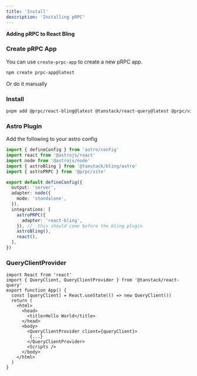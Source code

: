```yaml
---
title: 'Install'
description: 'Installing pRPC'
---
```


**Adding pRPC to React Bling**

### Create pRPC App

You can use `create-prpc-app` to create a new pRPC app.

```sh
npm create prpc-app@latest
```

Or do it manually

### Install

```sh
pnpm add @prpc/react-bling@latest @tanstack/react-query@latest @prpc/vite@latest
```

### Astro Plugin

Add the following to your astro config

```ts
import { defineConfig } from 'astro/config'
import react from '@astrojs/react'
import node from '@astrojs/node'
import { astroBling } from '@tanstack/bling/astro'
import { astroPRPC } from '@prpc/vite'

export default defineConfig({
  output: 'server',
  adapter: node({
    mode: 'standalone',
  }),
  integrations: [
    astroPRPC({
      adapter: 'react-bling',
    }), //  this should come before the bling plugin
    astroBling(),
    react(),
  ],
})
```

### QueryClientProvider

```tsx
import React from 'react'
import { QueryClient, QueryClientProvider } from '@tanstack/react-query'
export function App() {
  const [queryClient] = React.useState(() => new QueryClient())
  return (
    <html>
      <head>
        <title>Hello World</title>
      </head>
      <body>
        <QueryClientProvider client={queryClient}>
         {...}
        </QueryClientProvider>
        <Scripts />
      </body>
    </html>
  )
}
```
